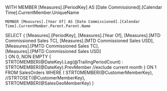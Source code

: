 ﻿WITH 
	MEMBER [Measures].[PeriodKey] AS [Date Commissioned].[Calendar Time].CurrentMember.UniqueName

	MEMBER [Measures].[Year Of] AS [Date Commissioned].[Calendar Time].CurrentMember.Parent.Parent.Name
SELECT
{
	[Measures].[PeriodKey],
	[Measures].[Year Of],
	[Measures].[MTD Commissioned Sales TC],
	[Measures].[MTD Commissioned Sales USD],
	[Measures].[PMTD Commissioned Sales TC],	
	[Measures].[PMTD Commissioned Sales USD]	
} ON 0,
NON EMPTY
{
	STRTOMEMBER(@DateKey).Lag(@TrailingPeriodCount) :
	STRTOMEMBER(@DateKey).PrevMember //exclude current month
} ON 1
FROM 
	SalesOrders
WHERE 
(
	STRTOMEMBER(@CustomerMemberKey),
	//STRTOSET(@CustomerMemberKey),
	STRTOMEMBER(@SalesGeoMemberKey)
)
